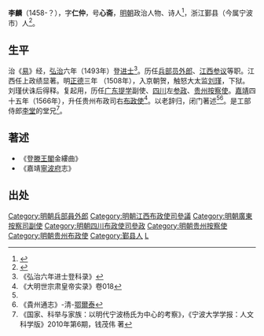 '''李麟'''（1458-？），字'''仁仲'''，号'''心斋'''，[[明朝|明朝]]政治人物、诗人<ref>{{cite web |url=http://www.ziyexing.cn/shici/mingcizong/mingcizong_26.htm |title=明词综 增补(之二) |author=【清】 王昶 |access-date=2015-10-28 |archive-date=2019-08-23 |archive-url=https://web.archive.org/web/20190823191352/http://www.ziyexing.cn/shici/mingcizong/mingcizong_26.htm |dead-url=no }}</ref>，浙江鄞县（今属宁波市）人<ref name="li">{{cite web|url=http://www.zjda.gov.cn/dadb/tszt/mrcd/201209/t20120912_175424.html|title=李麟|publisher=浙江名人录|author=浙江档案网|deadurl=yes|archiveurl=https://web.archive.org/web/20160304141833/http://www.zjda.gov.cn/dadb/tszt/mrcd/201209/t20120912_175424.html|archivedate=2016年3月4日|df=}}</ref>。

==生平==

治《[[易|易]]》经，[[弘治|弘治]]六年（1493年）登[[进士|进士]]<ref>《弘治六年进士登科录》</ref>。历任[[兵部|兵部]][[员外郎|员外郎]]、[[江西|江西]][[参议|参议]]等职。江西任上政绩显著。明[[正德_(明朝)|正德]]三年 （1508年），入京朝贺，触怒大太监[[刘瑾|刘瑾]]，下狱。刘瑾伏诛后得释。复起用，历任[[广东|广东]][[提学|提学]]副使、[[四川|四川]]左[[参政|参政]]、[[贵州|贵州]][[按察使|按察使]]。[[嘉靖|嘉靖]]四十五年（1566年），升任贵州布政司右[[布政使|布政使]]<ref>《大明世宗肃皇帝实录》卷018</ref>。以老辞归，闭门著述<ref name="li"/><ref>《貴州通志》-清-[[鄂爾泰|鄂爾泰]]</ref>。是工部侍郎[[李堂|李堂]]的堂兄<ref>《国家、科举与家族：以明代宁波杨氏为中心的考察》，《宁波大学学报：人文科学版》2010年第6期，钱茂伟 著</ref>。

==著述==
* 《登[[滕王閣|滕王閣]]金縷曲》
* 《嘉靖[[寧波府|寧波府]]志》

==出处==
{{reflist|2}}

{{弘治六年癸丑科殿試金榜}}
{{DEFAULTSORT:Li李}}
[[Category:明朝兵部員外郎|Category:明朝兵部員外郎]]
[[Category:明朝江西布政使司參議|Category:明朝江西布政使司參議]]
[[Category:明朝廣東按察司副使|Category:明朝廣東按察司副使]]
[[Category:明朝四川布政使司參政|Category:明朝四川布政使司參政]]
[[Category:明朝贵州按察使|Category:明朝贵州按察使]]
[[Category:明朝贵州布政使|Category:明朝贵州布政使]]
[[Category:鄞县人|Category:鄞县人]]
[[Category:李姓|L]]